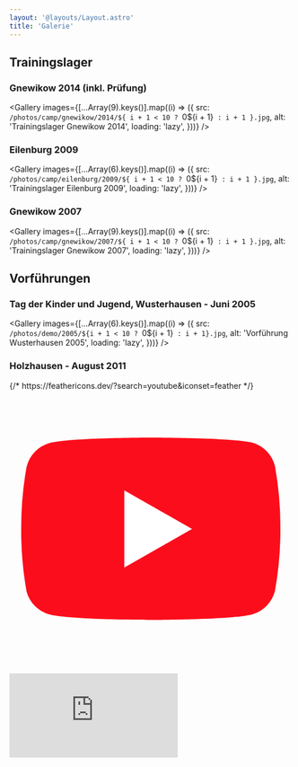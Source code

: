```yaml
---
layout: '@layouts/Layout.astro'
title: 'Galerie'
---
```



## Trainingslager

### Gnewikow 2014 (inkl. Prüfung)

<Gallery
    images={[...Array(9).keys()].map((i) => ({
        src: `/photos/camp/gnewikow/2014/${
            i + 1 < 10 ? `0${i + 1}` : i + 1
        }.jpg`,
        alt: 'Trainingslager Gnewikow 2014',
        loading: 'lazy',
    }))}
/>

### Eilenburg 2009

<Gallery
    images={[...Array(6).keys()].map((i) => ({
        src: `/photos/camp/eilenburg/2009/${
            i + 1 < 10 ? `0${i + 1}` : i + 1
        }.jpg`,
        alt: 'Trainingslager Eilenburg 2009',
        loading: 'lazy',
    }))}
/>

### Gnewikow 2007

<Gallery
    images={[...Array(9).keys()].map((i) => ({
        src: `/photos/camp/gnewikow/2007/${
            i + 1 < 10 ? `0${i + 1}` : i + 1
        }.jpg`,
        alt: 'Trainingslager Gnewikow 2007',
        loading: 'lazy',
    }))}
/>

## Vorführungen

### Tag der Kinder und Jugend, Wusterhausen - Juni 2005

<Gallery
    images={[...Array(6).keys()].map((i) => ({
        src: `/photos/demo/2005/${i + 1 < 10 ? `0${i + 1}` : i + 1}.jpg`,
        alt: 'Vorführung Wusterhausen 2005',
        loading: 'lazy',
    }))}
/>

### Holzhausen - August 2011

<div class="container">
    <div class="sm:hidden mx-auto w-60 max-w-full p-4 border-2 shadow-md rounded-lg aspect-video">
        {/* https://feathericons.dev/?search=youtube&iconset=feather */}
        <svg
            class="w-24 max-w-full aspect-square mx-auto"
            xmlns="http://www.w3.org/2000/svg"
            viewBox="0 0 24 24"
            fill="rgb(252, 13, 27)"
            stroke="rgb(252, 13, 27)"
            stroke-linecap="round"
            stroke-linejoin="round"
            stroke-width="0"
        >
            <path d="M22.54 6.42a2.78 2.78 0 0 0-1.94-2C18.88 4 12 4 12 4s-6.88 0-8.6.46a2.78 2.78 0 0 0-1.94 2A29 29 0 0 0 1 11.75a29 29 0 0 0 .46 5.33A2.78 2.78 0 0 0 3.4 19c1.72.46 8.6.46 8.6.46s6.88 0 8.6-.46a2.78 2.78 0 0 0 1.94-2 29 29 0 0 0 .46-5.25 29 29 0 0 0-.46-5.33z" />
            <polygon
                fill="white"
                points="9.75 15.02 15.5 11.75 9.75 8.48 9.75 15.02"
            />
        </svg>
    </div>
    <iframe
        class="hidden sm:block mx-auto w-8/12 aspect-[4/3]"
        src="https://www.youtube-nocookie.com/embed/YC4a09sR7lU"
        title="YouTube video player"
        frameborder="0"
        allow="accelerometer; autoplay; clipboard-write; encrypted-media; gyroscope; picture-in-picture; web-share"
        allowfullscreen
    />

</div>

## Lehrgänge und Prüfungen

### Prüfung, Wusterhausen - Juli 2009

<Gallery
    images={[...Array(11).keys()].map((i) => ({
        src: `/photos/exam/2009/${i + 1 < 10 ? `0${i + 1}` : i + 1}.jpg`,
        alt: 'Prüfung Wusterhausen 2009',
        loading: 'lazy',
    }))}
/>

### Jiu-Jitsu Lehrgang, Neuruppin - 2006

<Gallery
    images={[...Array(19).keys()].map((i) => ({
        src: `/photos/course/neuruppin/2006/${
            i + 1 < 10 ? `0${i + 1}` : i + 1
        }.jpg`,
        alt: 'Jiu-Jitsu Lehrgang Neuruppin 2006',
        loading: 'lazy',
    }))}
/>
